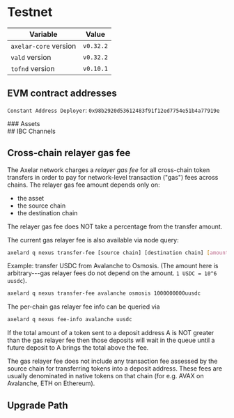# Testnet


| Variable              | Value     |
| --------------------- | --------- |
| `axelar-core` version | `v0.32.2` |
| `vald` version        | `v0.32.2` |
| `tofnd` version       | `v0.10.1` |

## EVM contract addresses
<div className="space-y-1 mt-4">
  <EVMChains environment="testnet" />

  `Constant Address Deployer`:  `0x98b2920d53612483f91f12ed7754e51b4a77919e`
</div>

<div className="space-y-1 mt-4">
  ### Assets
  <EVMAssets environment="testnet" />
</div>

<div className="space-y-1 mt-4">
  ## IBC Channels
  <IBCChannels environment="testnet" />
</div>

## Cross-chain relayer gas fee

The Axelar network charges a _relayer gas fee_ for all cross-chain token transfers in order to pay for network-level transaction ("gas") fees across chains.
The relayer gas fee amount depends only on:

- the asset
- the source chain
- the destination chain

<Callout emoji="💡">
  The relayer gas fee does NOT take a percentage from the transfer amount.
</Callout>

<div className="space-y-1 mt-4">
  <TransferFeeCalculator environment="testnet" />
</div>

The current gas relayer fee is also available via node query:

```bash
axelard q nexus transfer-fee [source chain] [destination chain] [amount]
```

Example: transfer USDC from Avalanche to Osmosis. (The amount here is arbitrary---gas relayer fees do not depend on the amount. `1 USDC = 10^6 uusdc`).

```bash
axelard q nexus transfer-fee avalanche osmosis 1000000000uusdc
```

The per-chain gas relayer fee info can be queried via

```bash
axelard q nexus fee-info avalanche uusdc
```

If the total amount of a token sent to a deposit address A is NOT greater than the gas relayer fee
then those deposits will wait in the queue until a future deposit to A brings the total above the fee.

The gas relayer fee does not include any transaction fee assessed by the source chain for transferring tokens into a deposit address. These fees are usually denominated in native tokens on that chain (for e.g. AVAX on Avalanche, ETH on Ethereum).

## Upgrade Path

<MarkdownPath src="/md/testnet/upgrade-path.md" />

<Typeform />
